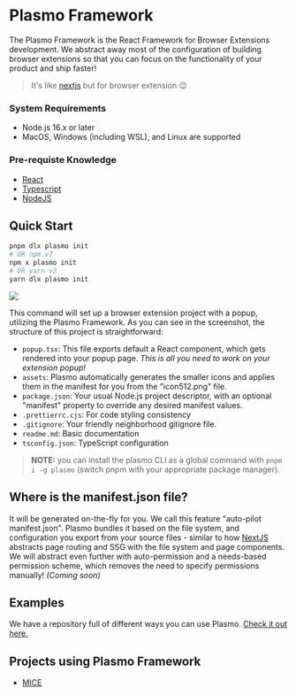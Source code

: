 # Plasmo Framework

The Plasmo Framework is the React Framework for Browser Extensions development. We abstract away most of the configuration of building browser extensions so that you can focus on the functionality of your product and ship faster!

> It's like [nextjs](https://nextjs.org/) but for browser extension 😉

### System Requirements

- Node.js 16.x or later
- MacOS, Windows (including WSL), and Linux are supported

### Pre-requiste Knowledge

- [React](https://reactjs.org/)
- [Typescript](https://www.typescriptlang.org/)
- [NodeJS](https://nodejs.org/)

## Quick Start

```sh
pnpm dlx plasmo init
# OR npm v7
npm x plasmo init
# OR yarn v2
yarn dlx plasmo init
```

![](/screenshots/file_structure.png)

This command will set up a browser extension project with a popup, utilizing the Plasmo Framework. As you can see in the screenshot, the structure of this project is straightforward:

- `popup.tsx`: This file exports default a React component, which gets rendered into your popup page. _This is all you need to work on your extension popup!_
- `assets`: Plasmo automatically generates the smaller icons and applies them in the manifest for you from the "icon512.png" file.
- `package.json`: Your usual Node.js project descriptor, with an optional "manifest" property to override any desired manifest values.
- `.prettierrc.cjs`: For code styling consistency
- `.gitignore`: Your friendly neighborhood gitignore file.
- `readme.md`: Basic documentation
- `tsconfig.json`: TypeScript configuration

> **NOTE:** you can install the plasmo CLI as a global command with `pnpm i -g plasmo` (switch pnpm with your appropriate package manager).

## Where is the manifest.json file?

It will be generated on-the-fly for you. We call this feature "auto-pilot manifest.json". Plasmo bundles it based on the file system, and configuration you export from your source files - similar to how [NextJS](https://nextjs.org/) abstracts page routing and SSG with the file system and page components. We will abstract even further with auto-permission and a needs-based permission scheme, which removes the need to specify permissions manually! _(Coming soon)_

## Examples

We have a repository full of different ways you can use Plasmo. [Check it out here.](https://github.com/PlasmoHQ/examples)

## Projects using Plasmo Framework

- [MICE](https://github.com/PlasmoHQ/mice)
